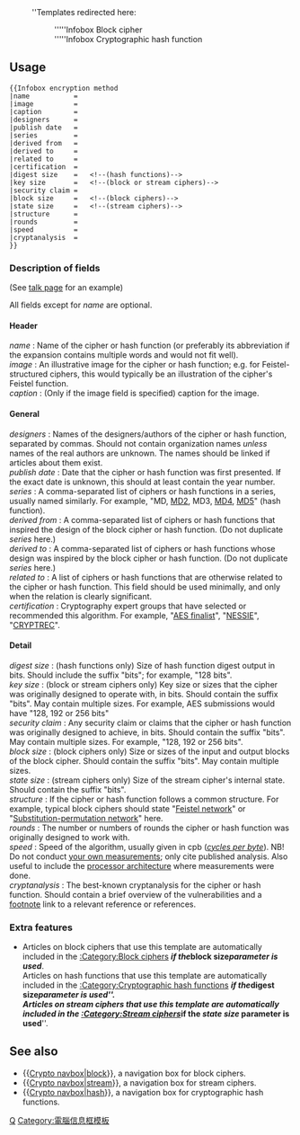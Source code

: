 {{documentation subpage}}

: ''Templates redirected here:
:: '''''Infobox Block cipher
:: '''''Infobox Cryptographic hash function

==Usage==
<pre>
{{Infobox encryption method
|name           = 
|image          = 
|caption        = 
|designers      = 
|publish date   = 
|series         = 
|derived from   = 
|derived to     = 
|related to     = 
|certification  = 
|digest size    =   <!--(hash functions)-->
|key size       =   <!--(block or stream ciphers)-->
|security claim = 
|block size     =   <!--(block ciphers)-->
|state size     =   <!--(stream ciphers)-->
|structure      = 
|rounds         = 
|speed          = 
|cryptanalysis  = 
}}
</pre>

===Description of fields===
(See [[Template talk:Infobox Block cipher|talk page]] for an example)

All fields except for ''name'' are optional.

====Header====
;''name''    : Name of the cipher or hash function (or preferably its abbreviation if the expansion contains multiple words and would not fit well).
;''image''   : An illustrative image for the cipher or hash function; e.g. for Feistel-structured ciphers, this would typically be an illustration of the cipher's Feistel function.
;''caption'' : (Only if the image field is specified) caption for the image.

====General====
;''designers''     : Names of the designers/authors of the cipher or hash function, separated by commas. Should not contain organization names ''unless'' names of the real authors are unknown. The names should be linked if articles about them exist.
;''publish date''  : Date that the cipher or hash function was first presented. If the exact date is unknown, this should at least contain the year number.
;''series''        : A comma-separated list of ciphers or hash functions in a series, usually named similarly. For example, <!--... (block cipher);--> "MD, [[MD2]], MD3, [[MD4]], [[MD5]]" (hash function).
;''derived from''  : A comma-separated list of ciphers or hash functions that inspired the design of the block cipher or hash function. (Do not duplicate ''series'' here.)
;''derived to''    : A comma-separated list of ciphers or hash functions whose design was inspired by the block cipher or hash function. (Do not duplicate ''series'' here.)
;''related to''    : A list of ciphers or hash functions that are otherwise related to the cipher or hash function. This field should be used minimally, and only when the relation is clearly significant.
;''certification'' : Cryptography expert groups that have selected or recommended this algorithm. For example, "[[AES finalist]]", "[[NESSIE]]", "[[CRYPTREC]]".

====Detail====
;''digest size''     : (hash functions only) Size of hash function digest output in bits. Should include the suffix "bits"; for example, "128 bits".
;''key size''        : (block or stream ciphers only) Key size or sizes that the cipher was originally designed to operate with, in bits. Should contain the suffix "bits". May contain multiple sizes. For example, AES submissions would have "128, 192 or 256 bits"
;''security claim''  : Any security claim or claims that the cipher or hash function was originally designed to achieve, in bits. Should contain the suffix "bits". May contain multiple sizes. For example, "128, 192 or 256 bits".
;''block size''      : (block ciphers only) Size or sizes of the input and output blocks of the block cipher. Should contain the suffix "bits". May contain multiple sizes.
;''state size''      : (stream ciphers only) Size of the stream cipher's internal state. Should contain the suffix "bits".
;''structure''       : If the cipher or hash function follows a common structure. For example, typical block ciphers should state "[[Feistel network]]" or "[[Substitution-permutation network]]" here.
;''rounds''          : The number or numbers of rounds the cipher or hash function was originally designed to work with.
;''speed''           : Speed of the algorithm, usually given in cpb (''[[cycles per byte]]''). NB! Do not conduct [[WP:OR|your own measurements]]; only cite published analysis. Also useful to include the [[processor architecture]] where measurements were done.
;''cryptanalysis''   : The best-known cryptanalysis for the cipher or hash function. Should contain a brief overview of the vulnerabilities and a [[WP:FOOT|footnote]] link to a relevant reference or references.

=== Extra features ===
* Articles on block ciphers that use this template are automatically included in the [[:Category:Block ciphers]] '''''if the ''block size'' parameter is used'''''.<br/>Articles on hash functions that use this template are automatically included in the [[:Category:Cryptographic hash functions]] '''''if the ''digest size'' parameter is used'''''.<br/>Articles on stream ciphers that use this template are automatically included in the [[:Category:Stream ciphers]] '''''if the ''state size'' parameter is used'''''.

==See also==
* <nowiki>{{</nowiki>[[Template:Crypto block|<nowiki>Crypto navbox|block</nowiki>]]}}, a navigation box for block ciphers.
* <nowiki>{{</nowiki>[[Template:Crypto block|<nowiki>Crypto navbox|stream</nowiki>]]}}, a navigation box for stream ciphers.
* <nowiki>{{</nowiki>[[Template:Crypto block|<nowiki>Crypto navbox|hash</nowiki>]]}}, a navigation box for cryptographic hash functions.

<includeonly>
{{DEFAULTSORT:Encryption method}}
[[Category:使用了分析程序的模板|Q]]
[[Category:電腦信息框模板]]
</includeonly>